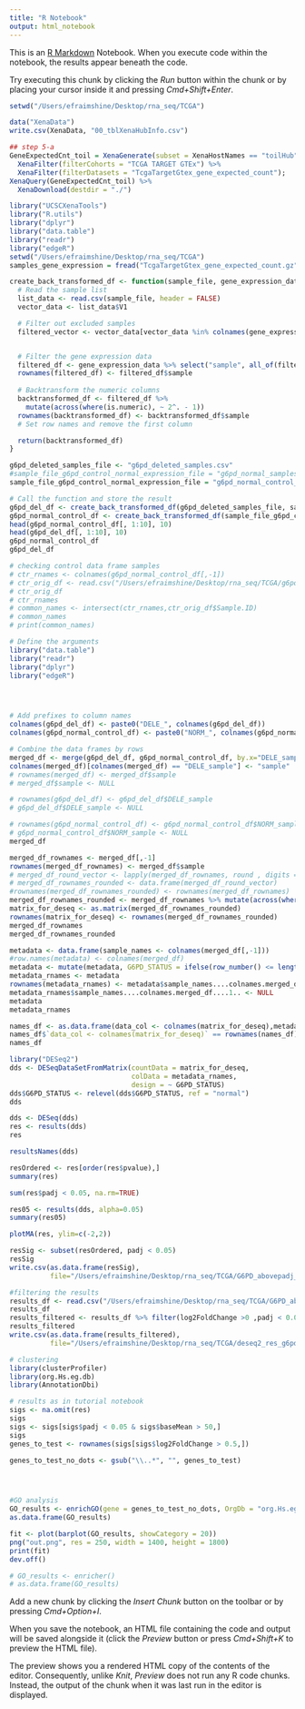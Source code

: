```yaml
---
title: "R Notebook"
output: html_notebook
---
```


This is an [R Markdown](http://rmarkdown.rstudio.com) Notebook. When you execute code within the notebook, the results appear beneath the code. 

Try executing this chunk by clicking the *Run* button within the chunk or by placing your cursor inside it and pressing *Cmd+Shift+Enter*. 

```r
setwd("/Users/efraimshine/Desktop/rna_seq/TCGA")

data("XenaData")
write.csv(XenaData, "00_tblXenaHubInfo.csv")

## step 5-a
GeneExpectedCnt_toil = XenaGenerate(subset = XenaHostNames == "toilHub") %>%
  XenaFilter(filterCohorts = "TCGA TARGET GTEx") %>%
  XenaFilter(filterDatasets = "TcgaTargetGtex_gene_expected_count");
XenaQuery(GeneExpectedCnt_toil) %>%
  XenaDownload(destdir = "./")
```


```r
library("UCSCXenaTools")
library("R.utils")
library("dplyr")
library("data.table")
library("readr")
library("edgeR")
setwd("/Users/efraimshine/Desktop/rna_seq/TCGA")
samples_gene_expression = fread("TcgaTargetGtex_gene_expected_count.gz");

```

```r
create_back_transformed_df <- function(sample_file, gene_expression_data) {
  # Read the sample list
  list_data <- read.csv(sample_file, header = FALSE)
  vector_data <- list_data$V1

  # Filter out excluded samples
  filtered_vector <- vector_data[vector_data %in% colnames(gene_expression_data)]


  # Filter the gene expression data
  filtered_df <- gene_expression_data %>% select("sample", all_of(filtered_vector))
  rownames(filtered_df) <- filtered_df$sample
  
  # Backtransform the numeric columns
  backtransformed_df <- filtered_df %>%
    mutate(across(where(is.numeric), ~ 2^. - 1))
  rownames(backtransformed_df) <- backtransformed_df$sample
  # Set row names and remove the first column

  return(backtransformed_df)
}

g6pd_deleted_samples_file <- "g6pd_deleted_samples.csv"
#sample_file_g6pd_control_normal_expression_file = "g6pd_normal_samples_control_group.csv"
sample_file_g6pd_control_normal_expression_file = "g6pd_normal_control_200_samples.csv"

# Call the function and store the result
g6pd_del_df <- create_back_transformed_df(g6pd_deleted_samples_file, samples_gene_expression)
g6pd_normal_control_df <- create_back_transformed_df(sample_file_g6pd_control_normal_expression_file, samples_gene_expression)
head(g6pd_normal_control_df[, 1:10], 10)
head(g6pd_del_df[, 1:10], 10)
g6pd_normal_control_df
g6pd_del_df

```
```r
# checking control data frame samples
# ctr_rnames <- colnames(g6pd_normal_control_df[,-1])
# ctr_orig_df <- read.csv("/Users/efraimshine/Desktop/rna_seq/TCGA/g6pd_high_exp_1.75to2.25_z_score_samples_names.csv")
# ctr_orig_df
# ctr_rnames
# common_names <- intersect(ctr_rnames,ctr_orig_df$Sample.ID)
# common_names
# print(common_names)

```



```r
# Define the arguments
library("data.table")
library("readr")
library("dplyr")
library("edgeR")




# Add prefixes to column names
colnames(g6pd_del_df) <- paste0("DELE_", colnames(g6pd_del_df))
colnames(g6pd_normal_control_df) <- paste0("NORM_", colnames(g6pd_normal_control_df))

# Combine the data frames by rows
merged_df <- merge(g6pd_del_df, g6pd_normal_control_df, by.x="DELE_sample",by.y = "NORM_sample")
colnames(merged_df)[colnames(merged_df) == "DELE_sample"] <- "sample"
# rownames(merged_df) <- merged_df$sample
# merged_df$sample <- NULL

# rownames(g6pd_del_df) <- g6pd_del_df$DELE_sample
# g6pd_del_df$DELE_sample <- NULL

# rownames(g6pd_normal_control_df) <- g6pd_normal_control_df$NORM_sample
# g6pd_normal_control_df$NORM_sample <- NULL
merged_df


```


```r
merged_df_rownames <- merged_df[,-1]
rownames(merged_df_rownames) <- merged_df$sample
# merged_df_round_vector <- lapply(merged_df_rownames, round , digits = 2)
# merged_df_rownames_rounded <- data.frame(merged_df_round_vector)
#rownames(merged_df_rownames_rounded) <- rownames(merged_df_rownames)
merged_df_rownames_rounded <- merged_df_rownames %>% mutate(across(where(is.numeric), round, digits = 0))
matrix_for_deseq <- as.matrix(merged_df_rownames_rounded)
rownames(matrix_for_deseq) <- rownames(merged_df_rownames_rounded)
merged_df_rownames
merged_df_rownames_rounded
```



```r
metadata <- data.frame(sample_names <- colnames(merged_df[,-1]))
#row.names(metadata) <- colnames(merged_df)
metadata <- mutate(metadata, G6PD_STATUS = ifelse(row_number() <= length(g6pd_del_df[,-1]), "del", "normal"))
metadata_rnames <- metadata
rownames(metadata_rnames) <- metadata$sample_names....colnames.merged_df
metadata_rnames$sample_names....colnames.merged_df....1.. <- NULL
metadata
metadata_rnames

```

```r
names_df <- as.data.frame(data_col <- colnames(matrix_for_deseq),metadatarows <- rownames(metadata_rnames))
names_df$`data_col <- colnames(matrix_for_deseq)` == rownames(names_df)
names_df
```


```r
library("DESeq2")
dds <- DESeqDataSetFromMatrix(countData = matrix_for_deseq,
                              colData = metadata_rnames,
                              design = ~ G6PD_STATUS)
dds$G6PD_STATUS <- relevel(dds$G6PD_STATUS, ref = "normal")
dds
```
```r
dds <- DESeq(dds)
res <- results(dds)
res
```

```r
resultsNames(dds)

```
```r
resOrdered <- res[order(res$pvalue),]
summary(res)
```
```r
sum(res$padj < 0.05, na.rm=TRUE)
```
```r
res05 <- results(dds, alpha=0.05)
summary(res05)
```
```r
plotMA(res, ylim=c(-2,2))
```
```r
resSig <- subset(resOrdered, padj < 0.05)
resSig
write.csv(as.data.frame(resSig), 
          file="/Users/efraimshine/Desktop/rna_seq/TCGA/G6PD_abovepadj_0.05.csv")
```
```r
#filtering the results
results_df <- read.csv("/Users/efraimshine/Desktop/rna_seq/TCGA/G6PD_abovepadj_0.05.csv")
results_df
results_filtered <- results_df %>% filter(log2FoldChange >0 ,padj < 0.05)
results_filtered
write.csv(as.data.frame(results_filtered), 
          file="/Users/efraimshine/Desktop/rna_seq/TCGA/deseq2_res_g6pd/G6PD_results_filtered.csv")
```
```r
# clustering
library(clusterProfiler)
library(org.Hs.eg.db)
library(AnnotationDbi)
```


```r
# results as in tutorial notebook
sigs <- na.omit(res)
sigs
sigs <- sigs[sigs$padj < 0.05 & sigs$baseMean > 50,]
sigs
genes_to_test <- rownames(sigs[sigs$log2FoldChange > 0.5,]) 

genes_to_test_no_dots <- gsub("\\..*", "", genes_to_test)





```
```r
#GO analysis
GO_results <- enrichGO(gene = genes_to_test_no_dots, OrgDb = "org.Hs.eg.db", keyType = "ENSEMBL", ont = "BP")
as.data.frame(GO_results)


```
```r
fit <- plot(barplot(GO_results, showCategory = 20))
png("out.png", res = 250, width = 1400, height = 1800)
print(fit)
dev.off()

```


```r
# GO_results <- enricher()
# as.data.frame(GO_results)
```

Add a new chunk by clicking the *Insert Chunk* button on the toolbar or by pressing *Cmd+Option+I*.

When you save the notebook, an HTML file containing the code and output will be saved alongside it (click the *Preview* button or press *Cmd+Shift+K* to preview the HTML file). 

The preview shows you a rendered HTML copy of the contents of the editor. Consequently, unlike *Knit*, *Preview* does not run any R code chunks. Instead, the output of the chunk when it was last run in the editor is displayed.


